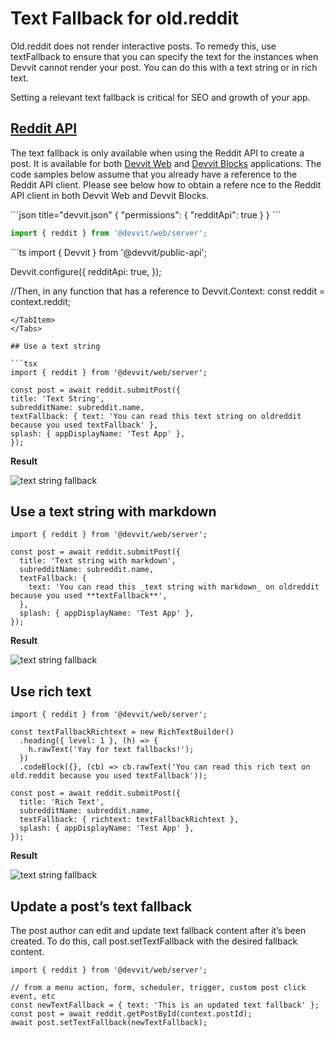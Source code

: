 
# Text Fallback for old.reddit

Old.reddit does not render interactive posts. To remedy this, use textFallback to ensure that you can specify the text for the instances when Devvit cannot render your post. You can do this with a text string or in rich text.

Setting a relevant text fallback is critical for SEO and growth of your app.

## [Reddit API](./reddit-api.mdx)
The text fallback is only available when using the Reddit API to create a post. It is available for both [Devvit Web](../devvit-web/devvit_web_overview.mdx) and [Devvit Blocks](../blocks/overview.md) applications. 
The code samples below assume that you already have a reference to the Reddit API client. Please see below how to obtain a refere
nce to the Reddit API client in both Devvit Web and Devvit Blocks.

<Tabs>
  <TabItem value="web" label="Devvit Web">
  ```json title="devvit.json"
  {
    "permissions": {
      "redditApi": true
    }
  }
  ```

  ```ts title="server/index.ts"
  import { reddit } from '@devvit/web/server';
  ```
  </TabItem>
  <TabItem value="blocks" label="Devvit Blocks / Mod Tools">
  ```ts
  import { Devvit } from '@devvit/public-api';

  Devvit.configure({
    redditApi: true,
  });

  //Then, in any function that has a reference to Devvit.Context:
  const reddit = context.reddit;
  ```
  </TabItem>
</Tabs>

## Use a text string

```tsx
import { reddit } from '@devvit/web/server';

const post = await reddit.submitPost({
  title: 'Text String',
  subredditName: subreddit.name,
  textFallback: { text: 'You can read this text string on oldreddit because you used textFallback' },
  splash: { appDisplayName: 'Test App' },
});
```

**Result**

![text string fallback](../../assets/fallback_text_string.png)

## Use a text string with markdown

```tsx
import { reddit } from '@devvit/web/server';

const post = await reddit.submitPost({
  title: 'Text string with markdown',
  subredditName: subreddit.name,
  textFallback: {
    text: 'You can read this _text string with markdown_ on oldreddit because you used **textFallback**',
  },
  splash: { appDisplayName: 'Test App' },
});
```

**Result**

![text string fallback](../../assets/fallback_markdown.png)

## Use rich text

```tsx
import { reddit } from '@devvit/web/server';

const textFallbackRichtext = new RichTextBuilder()
  .heading({ level: 1 }, (h) => {
    h.rawText('Yay for text fallbacks!');
  })
  .codeBlock({}, (cb) => cb.rawText('You can read this rich text on old.reddit because you used textFallback'));

const post = await reddit.submitPost({
  title: 'Rich Text',
  subredditName: subreddit.name,
  textFallback: { richtext: textFallbackRichtext },
  splash: { appDisplayName: 'Test App' },
});
```

**Result**

![text string fallback](../../assets/fallback_richtext.png)

## Update a post’s text fallback

The post author can edit and update text fallback content after it’s been created. To do this, call post.setTextFallback with the desired fallback content.

```tsx
import { reddit } from '@devvit/web/server';

// from a menu action, form, scheduler, trigger, custom post click event, etc
const newTextFallback = { text: 'This is an updated text fallback' };
const post = await reddit.getPostById(context.postId);
await post.setTextFallback(newTextFallback);
```
